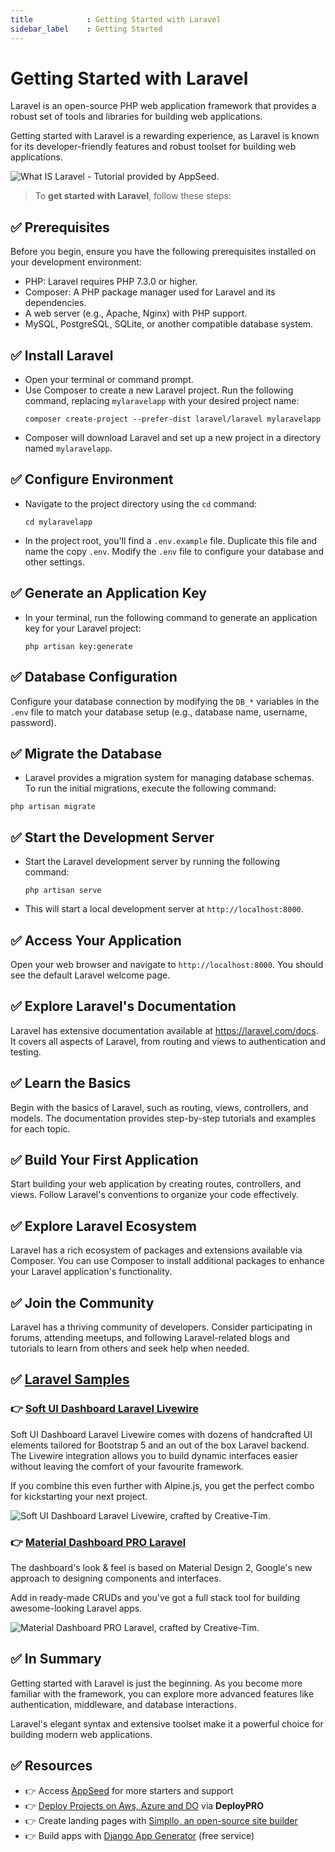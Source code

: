 ```yaml
---
title            : Getting Started with Laravel
sidebar_label    : Getting Started
---
```


# Getting Started with Laravel

<SubHeading>Laravel is an open-source PHP web application framework that provides a robust set of tools and libraries for building web applications. </SubHeading>

Getting started with Laravel is a rewarding experience, as Laravel is known for its developer-friendly features and robust toolset for building web applications. 

![What IS Laravel - Tutorial provided by AppSeed.](https://github-production-user-asset-6210df.s3.amazonaws.com/51070104/270265561-a3cac094-f9ae-4690-982c-b9f904becc0e.jpg)

> To **get started with Laravel**, follow these steps:

## ✅ **Prerequisites**

Before you begin, ensure you have the following prerequisites installed on your development environment:

- PHP: Laravel requires PHP 7.3.0 or higher.
- Composer: A PHP package manager used for Laravel and its dependencies.
- A web server (e.g., Apache, Nginx) with PHP support.
- MySQL, PostgreSQL, SQLite, or another compatible database system.

## ✅ **Install Laravel**

- Open your terminal or command prompt.
- Use Composer to create a new Laravel project. Run the following command, replacing `mylaravelapp` with your desired project name:
    ```
    composer create-project --prefer-dist laravel/laravel mylaravelapp
    ```
- Composer will download Laravel and set up a new project in a directory named `mylaravelapp`.

## ✅ **Configure Environment**

- Navigate to the project directory using the `cd` command:
    ```
    cd mylaravelapp
    ```
- In the project root, you'll find a `.env.example` file. Duplicate this file and name the copy `.env`. Modify the `.env` file to configure your database and other settings.

## ✅ **Generate an Application Key**

- In your terminal, run the following command to generate an application key for your Laravel project:
    ```
    php artisan key:generate
    ```

## ✅ **Database Configuration**

Configure your database connection by modifying the `DB_*` variables in the `.env` file to match your database setup (e.g., database name, username, password).

## ✅ **Migrate the Database**

- Laravel provides a migration system for managing database schemas. To run the initial migrations, execute the following command:
```
php artisan migrate
```

## ✅ **Start the Development Server**

- Start the Laravel development server by running the following command:
    ```
    php artisan serve
    ```
- This will start a local development server at `http://localhost:8000`.

## ✅ **Access Your Application**

Open your web browser and navigate to `http://localhost:8000`. You should see the default Laravel welcome page.

## ✅ **Explore Laravel's Documentation**

Laravel has extensive documentation available at https://laravel.com/docs. It covers all aspects of Laravel, from routing and views to authentication and testing.

## ✅ **Learn the Basics**

Begin with the basics of Laravel, such as routing, views, controllers, and models. The documentation provides step-by-step tutorials and examples for each topic.

## ✅ **Build Your First Application**

Start building your web application by creating routes, controllers, and views. Follow Laravel's conventions to organize your code effectively.

## ✅ **Explore Laravel Ecosystem**

Laravel has a rich ecosystem of packages and extensions available via Composer. You can use Composer to install additional packages to enhance your Laravel application's functionality.

## ✅ **Join the Community**

Laravel has a thriving community of developers. Consider participating in forums, attending meetups, and following Laravel-related blogs and tutorials to learn from others and seek help when needed.

## ✅ [Laravel Samples](https://www.creative-tim.com/templates/laravel?AFFILIATE=128200)

### 👉 [Soft UI Dashboard Laravel Livewire](https://www.creative-tim.com/product/soft-ui-dashboard-laravel-livewire?AFFILIATE=128200)

Soft UI Dashboard Laravel Livewire comes with dozens of handcrafted UI elements tailored for Bootstrap 5 and an out of the box Laravel backend. 
The Livewire integration allows you to build dynamic interfaces easier without leaving the comfort of your favourite framework. 

If you combine this even further with Alpine.js, you get the perfect combo for kickstarting your next project.

![Soft UI Dashboard Laravel Livewire, crafted by Creative-Tim.](https://github-production-user-asset-6210df.s3.amazonaws.com/51070104/270264605-5d2206b4-dd44-43b5-acbe-25d83046b360.png)

### 👉 [Material Dashboard PRO Laravel](https://www.creative-tim.com/product/material-dashboard-pro-laravel?AFFILIATE=128200)

The dashboard's look & feel is based on Material Design 2, Google's new approach to designing components and interfaces. 

Add in ready-made CRUDs and you've got a full stack tool for building awesome-looking Laravel apps.

![Material Dashboard PRO Laravel, crafted by Creative-Tim.](https://github-production-user-asset-6210df.s3.amazonaws.com/51070104/270265063-32f8944c-ed0e-4a77-a8b6-725d6dc4b3cb.png)

## ✅ In Summary 

Getting started with Laravel is just the beginning. 
As you become more familiar with the framework, you can explore more advanced features like authentication, middleware, and database interactions. 

Laravel's elegant syntax and extensive toolset make it a powerful choice for building modern web applications.

## ✅ Resources

- 👉 Access [AppSeed](https://appseed.us/) for more starters and support 
- 👉 [Deploy Projects on Aws, Azure and DO](https://www.docs.deploypro.dev/) via **DeployPRO**
- 👉 Create landing pages with [Simpllo, an open-source site builder](https://www.simpllo.com/)
- 👉 Build apps with [Django App Generator](https://app-generator.dev/django/) (free service)
